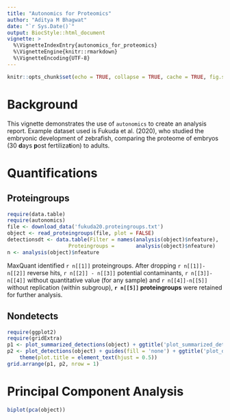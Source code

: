 ```yaml
---
title: "Autonomics for Proteomics"
author: "Aditya M Bhagwat"
date: "`r Sys.Date()`"
output: BiocStyle::html_document
vignette: >
  %\VignetteIndexEntry{autonomics_for_proteomics}
  %\VignetteEngine{knitr::rmarkdown}
  %\VignetteEncoding{UTF-8}
---
```


```r
knitr::opts_chunk$set(echo = TRUE, collapse = TRUE, cache = TRUE, fig.show = 'hold', fig.align = 'center')
```

# Background

This vignette demonstrates the use of `autonomics` to create an analysis report.
Example dataset used is Fukuda et al. (2020), who studied the embryonic development of zebrafish, comparing the proteome of embryos (30 **d**ays **p**ost fertiliza**t**ion) to adults.

# Quantifications

## Proteingroups

```r
require(data.table)
require(autonomics)
file <- download_data('fukuda20.proteingroups.txt')
object <- read_proteingroups(file, plot = FALSE)
detectionsdt <- data.table(Filter = names(analysis(object)$nfeature), 
                    Proteingroups =       analysis(object)$nfeature)
n <- analysis(object)$nfeature
```

MaxQuant identified `r n[[1]]` proteingroups. After dropping `r n[[1]]- n[[2]]` reverse hits, `r n[[2]] - n[[3]]` potential contaminants, `r n[[3]]-n[[4]]` without  quantitative value (for any sample) and `r n[[4]]-n[[5]]` without replication (within subgroup), **`r n[[5]]` proteingroups** were retained for further analysis.


## Nondetects


```r
require(ggplot2)
require(gridExtra)
p1 <- plot_summarized_detections(object) + ggtitle('plot_summarized_detections')
p2 <- plot_detections(object) + guides(fill = 'none') + ggtitle('plot_detections') + 
    theme(plot.title = element_text(hjust = 0.5))
grid.arrange(p1, p2, nrow = 1)
```

# Principal Component Analysis 

```r
biplot(pca(object))
```
